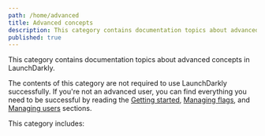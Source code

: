 ```yaml
---
path: /home/advanced
title: Advanced concepts
description: This category contains documentation topics about advanced concepts in LaunchDarkly.
published: true
---
```


This category contains documentation topics about advanced concepts in LaunchDarkly.

The contents of this category are not required to use LaunchDarkly successfully. If you're not an advanced user, you can find everything you need to be successful by reading the [Getting started](/home/getting-started), [Managing flags](/home/managing-flags), and [Managing users](/home/managing-users) sections.

This category includes:

<ChildPageList path="/home/advanced" />
